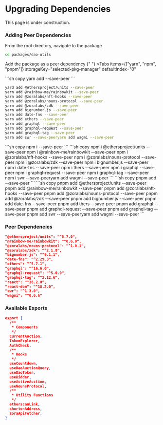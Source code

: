 # Upgrading Dependencies


<Callout type="warning" emoji="⚠️">
  This page is under construction.
</Callout>

### Adding Peer Dependencies

From the root directory, navigate to the package

```sh copy
cd packages/dao-utils
```
Add the package as a peer dependency
{" "}
<Tabs
  items={["yarn", "npm", "pnpm"]}
  storageKey="selected-pkg-manager"
  defaultIndex="0"
>
  <Tab>
  ```sh copy 
  yarn add <package-name> --save-peer
  ```
 
  ```sh copy
  yard add @ethersproject/units --save-peer
  yarn add @rainbow-me/rainbowkit --save-peer
  yarn add @zoralabs/nft-hooks --save-peer
  yarn add @zoralabs/nouns-protocol --save-peer
  yarn add @zoralabs/zdk --save-peer
  yarn add bignumber.js --save-peer
  yarn add date-fns --save-peer
  yarn add ethers --save-peer
  yarn add graphql --save-peer
  yarn add graphql-request --save-peer
  yarn add graphql-tag --save-peer
  yarn add swr --save-peeryarn add wagmi --save-peer
  ```
  </Tab>
  <Tab>
  ```sh copy 
  npm i <package-name> --save-peer 
  ```
  ```sh copy
  npm i @ethersproject/units --save-peer
  npm i @rainbow-me/rainbowkit --save-peer
  npm i @zoralabs/nft-hooks --save-peer
  npm i @zoralabs/nouns-protocol --save-peer
  npm i @zoralabs/zdk --save-peer
  npm i bignumber.js --save-peer
  npm i date-fns --save-peer
  npm i thers --save-peer
  npm i graphql --save-peer
  npm i graphql-request --save-peer
  npm i graphql-tag --save-peer
  npm i swr --save-peeryarn add wagmi --save-peer
  ```
  </Tab>
  <Tab>
  ```sh copy 
  pnpm add <package-name> --save-peer
  ```
   ```sh copy
  pnpm add @ethersproject/units --save-peer
  pnpm add @rainbow-me/rainbowkit --save-peer
  pnpm add @zoralabs/nft-hooks --save-peer
  pnpm add @zoralabs/nouns-protocol --save-peer
  pnpm add @zoralabs/zdk --save-peer
  pnpm add bignumber.js --save-peer
  pnpm add date-fns --save-peer
  pnpm add thers --save-peer
  pnpm add graphql --save-peer
  pnpm add graphql-request --save-peer
  pnpm add graphql-tag --save-peer
  pnpm add swr --save-peeryarn add wagmi --save-peer
  ```
  </Tab>
</Tabs>

### Peer Dependencies

```json
"@ethersproject/units": "^5.7.0",
"@rainbow-me/rainbowkit": "^0.6.0",
"@zoralabs/nouns-protocol": "^1.0.1",
"@zoralabs/zdk": "^2.1.8",
"bignumber.js": "^9.1.1",
"date-fns": "^2.29.3",
"ethers": "^5.7.1",
"graphql": "^16.6.0",
"graphql-request": "^5.0.0",
"graphql-tag": "^2.12.6",
"react": "^18.2.0",
"react-dom": "^18.2.0",
"swr": "^1.3.0",
"wagmi": "^0.6.6"
```


### Available Exports

```json
export {
  /**
   * Components
   */
  CurrentAuction,
  TokenExplorer,
  AuthCheck,
  /**
   * Hooks
   */
  useCountdown,
  useDaoAuctionQuery,
  useDaoToken,
  useBidder,
  useActiveAuction,
  useNounsProtocol,
  /**
   * Utility Functions
   */
  etherscanLink,
  shortenAddress,
  zoraApiFetcher,
}
```
